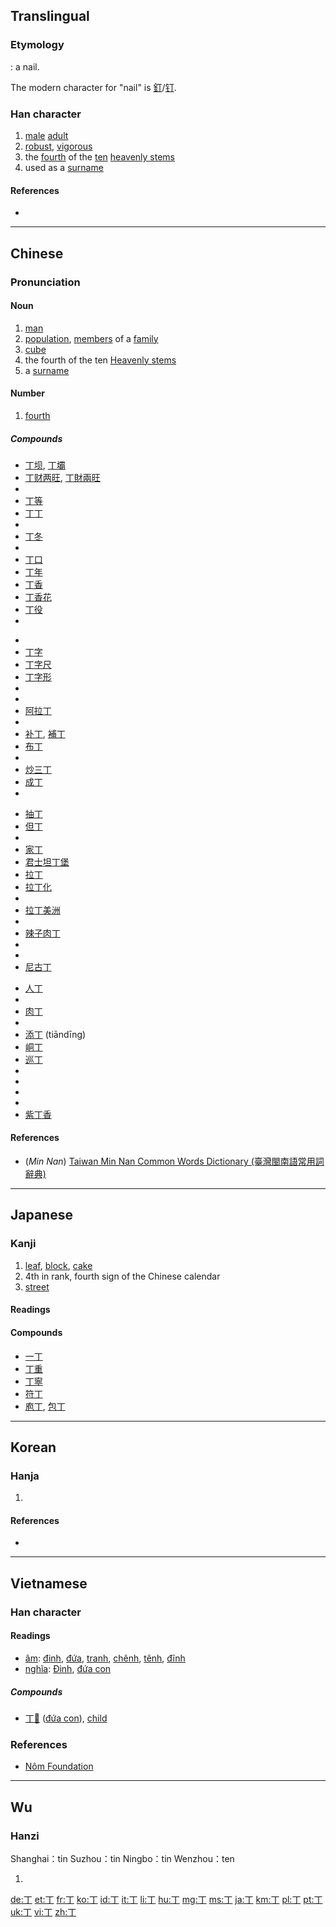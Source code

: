 ==Translingual==
{{stroke order|stroke=2}}

===Etymology===
{{Han etyl}}
{{liushu|p}}: a nail.

The modern character for "nail" is [[釘]]/[[钉]].

===Han character===
{{Han char|rn=1|rad=一|as=01|sn=2|four=10200|canj=MN}}

# [[male]] [[adult]]
# [[robust]], [[vigorous]]
# the [[fourth]] of the [[ten]] [[heavenly stem]]s
# used as a [[surname]]

====References====
* {{Han ref|kx=0075.030|dkj=00002|dj=0135.010|hdz=10002.050|uh=4E01|ud=19969|bh=A442|bd=42050}}

----

==Chinese==
{{zh-forms}}

===Pronunciation===
{{zh-pron
|m=dīng,zhēng
|c=ding1,zaang1,zang1
|h=
|mn=ting
|w=
|mc=y
|oc=y
|ma=|ma2=
|cat=n,a
}}

====Noun====
{{zh-noun|ts|rs=一01}}

# [[man]]
# [[population]], [[member]]s of a [[family]]
# [[cube]]
# the fourth of the ten [[w:Heavenly stems|Heavenly stems]]
# a [[surname]]

====Number====
{{zh-num|ts|rs=一01}}

# [[fourth]]

=====Compounds=====
{{top4}}
* [[丁坝]], [[丁壩]]
* [[丁财两旺]], [[丁財兩旺]]
* {{zh-ts|丁當|丁当}}
* [[丁等]]
* [[丁丁]]
* {{zh-ts|丁東|丁东}}
* [[丁冬]]
* {{zh-ts|丁賦|丁赋}}
* [[丁口]]
* [[丁年]]
* [[丁香]]
* [[丁香花]]
* [[丁役]]
* {{zh-ts|丁憂|丁忧}}
{{mid4}}
* {{zh-ts|丁雲|丁云}}
* [[丁字]]
* [[丁字尺]]
* [[丁字形]]
* {{zh-ts|丁字鐵|丁字铁}}
* {{zh-ts|丁種維生素|丁种维生素}}
* [[阿拉丁]]
* {{zh-ts|愛丁堡|爱丁堡}}
* [[补丁]], [[補丁]]
* [[布丁]]
* {{zh-ts|不識一丁|不识一丁}}
* [[炒三丁]]
* [[成丁]]
* {{zh-ts|抽壯丁|抽壮丁}}
{{mid4}}
* [[抽丁]]
* [[但丁]]
* {{zh-ts|黃瓜丁兒|黄瓜丁儿}}
* [[家丁]]
* [[君士坦丁堡]]
* [[拉丁]]
* [[拉丁化]]
* {{zh-ts|拉丁教會|拉丁教会}}
* [[拉丁美洲]]
* {{zh-ts|拉丁語|拉丁语}}
* [[辣子肉丁]]
* {{zh-ts|蘿蔔丁|萝卜丁}}
* {{zh-ts|南丁格爾|南丁格尔}}
* [[尼古丁]]
{{mid4}}
* [[人丁]]
* {{zh-ts|人丁興旺|人丁兴旺}}
* [[肉丁]]
* {{zh-ts|沙丁魚|沙丁鱼}}
* [[添丁]] (tiāndīng)
* [[峒丁]]
* [[巡丁]]
* {{zh-ts|亞丁|亚丁}}
* {{zh-ts|一丁點兒|一丁点儿}}
* {{zh-ts|園丁|园丁}}
* {{zh-ts|壯丁|壮丁}}
* [[紫丁香]]
{{bottom}}

====References====
*(''Min Nan'') [http://twblg.dict.edu.tw/holodict_new/result_detail.jsp?n_no=46&curpage=1&sample=%E4%B8%81&radiobutton=1&querytarget=1&limit=20&pagenum=1&rowcount=7 Taiwan Min Nan Common Words Dictionary (臺灣閩南語常用詞辭典)]

----

==Japanese==

===Kanji===
{{ja-kanji|grade=3|rs=一01}}

# [[leaf]], [[block]], [[cake]]
# 4th in rank, fourth sign of the Chinese calendar
# [[street]]

====Readings====
{{ja-readings|goon=[[ちょう]] (chō)|kanon=[[てい]] (tei), [[とう]] (tō)|kun=[[ひのと]] (hinoto), [[あたる]] (ataru), [[よぼろ]] (yoboro)}}

====Compounds====
* [[一丁]]
* [[丁重]]
* [[丁寧]]
* [[符丁]]
* [[庖丁]], [[包丁]]

----

==Korean==

===Hanja===
{{ko-hanja|hangeul=정|rv=jeong|mr=chŏng|y=ceng|eumhun=[[고무래]], [[장정]]|ehrv=gomurae, jangjeong|ehmr=komurae, changjŏng|ehy=komuray, cangceng}}

# {{defn|lang=ko|sort=一01}}

====References====
* {{Hanja ref|nav=11370}}

----

==Vietnamese==

===Han character===
{{vi-hantu|rs=一01}}

====Readings====
* [[音読|âm]]: [[đinh]], [[đứa]], [[tranh]], [[chênh]], [[tênh]], [[đĩnh]]
* [[意義|nghĩa]]: [[Đinh]], [[đứa con]]

=====Compounds=====
* [[丁𡥵]] ([[đứa con]]), [[child]]

===References===
* [http://nomfoundation.org/common/nom_details.php?codepoint=4e01 Nôm Foundation]
----

==Wu==

===Hanzi===
Shanghai：tin {{IPA|/tɪŋ/|lang=wuu}}
Suzhou：tin {{IPA|/tɪŋ/|lang=wuu}}
Ningbo：tin {{IPA|/tɪŋ/|lang=wuu}}
Wenzhou：ten {{IPA|/teŋ/|lang=wuu}}

{{head|wuu|Han characters|sc=Hani}}{{attention|zh|needs inflection template}}

# {{defn|wuu}}

[[de:丁]]
[[et:丁]]
[[fr:丁]]
[[ko:丁]]
[[id:丁]]
[[it:丁]]
[[li:丁]]
[[hu:丁]]
[[mg:丁]]
[[ms:丁]]
[[ja:丁]]
[[km:丁]]
[[pl:丁]]
[[pt:丁]]
[[uk:丁]]
[[vi:丁]]
[[zh:丁]]